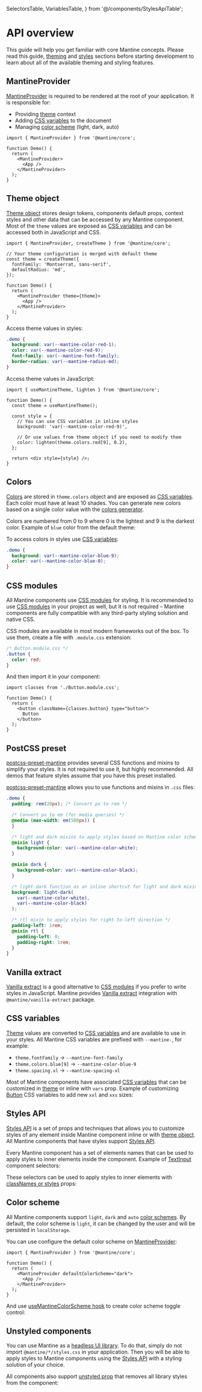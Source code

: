   SelectorsTable,
  VariablesTable,
} from '@/components/StylesApiTable';


# API overview

This guide will help you get familiar with core Mantine concepts.
Please read this guide, [theming](/theming/theme-object/) and [styles](/styles/css-modules/) sections before starting development
to learn about all of the available theming and styling features.

## MantineProvider

[MantineProvider](/theming/mantine-provider) is required to be rendered at the root of your application.
It is responsible for:

- Providing [theme](/theming/theme-object) context
- Adding [CSS variables](/styles/css-variables) to the document
- Managing [color scheme](/theming/color-schemes) (light, dark, auto)

```tsx
import { MantineProvider } from '@mantine/core';

function Demo() {
  return (
    <MantineProvider>
      <App />
    </MantineProvider>
  );
}
```

## Theme object

[Theme object](/theming/theme-object) stores design tokens, components default props, context styles
and other data that can be accessed by any Mantine component. Most of the `theme` values are exposed as
[CSS variables](/styles/css-variables) and can be accessed both in JavaScript and CSS.

```tsx
import { MantineProvider, createTheme } from '@mantine/core';

// Your theme configuration is merged with default theme
const theme = createTheme({
  fontFamily: 'Montserrat, sans-serif',
  defaultRadius: 'md',
});

function Demo() {
  return (
    <MantineProvider theme={theme}>
      <App />
    </MantineProvider>
  );
}
```

Access theme values in styles:

```css
.demo {
  background: var(--mantine-color-red-1);
  color: var(--mantine-color-red-9);
  font-family: var(--mantine-font-family);
  border-radius: var(--mantine-radius-md);
}
```

Access theme values in JavaScript:

```tsx
import { useMantineTheme, lighten } from '@mantine/core';

function Demo() {
  const theme = useMantineTheme();

  const style = {
    // You can use CSS variables in inline styles
    background: 'var(--mantine-color-red-9)',

    // Or use values from theme object if you need to modify them
    color: lighten(theme.colors.red[9], 0.2),
  };

  return <div style={style} />;
}
```

## Colors

[Colors](/theming/colors) are stored in `theme.colors` object and are exposed as [CSS variables](/styles/css-variables).
Each color must have at least 10 shades. You can generate new colors based on a single color value
with the [colors generator](/colors-generator).

Colors are numbered from 0 to 9 where 0 is the lightest and 9 is the darkest color. Example of `blue`
color from the default theme:

<ColorsGroup group="blue" />

To access colors in styles use [CSS variables](/styles/css-variables):

```css
.demo {
  background: var(--mantine-color-blue-9);
  color: var(--mantine-color-blue-0);
}
```

## CSS modules

All Mantine components use [CSS modules](/styles/css-modules) for styling.
It is recommended to use [CSS modules](/styles/css-modules) in your project as well, but it is not required –
Mantine components are fully compatible with any third-party styling solution and native CSS.

CSS modules are available in most modern frameworks out of the box. To use them, create a file with `.module.css` extension:

```css
/* Button.module.css */
.button {
  color: red;
}
```

And then import it in your component:

```tsx
import classes from './Button.module.css';

function Demo() {
  return (
    <button className={classes.button} type="button">
      Button
    </button>
  );
}
```

## PostCSS preset

[postcss-preset-mantine](/styles/postcss-preset) provides several CSS functions and mixins to simplify your styles.
It is not required to use it, but highly recommended. All demos that feature styles
assume that you have this preset installed.

[postcss-preset-mantine](/styles/postcss-preset) allows you to use functions and mixins in `.css` files:

```scss
.demo {
  padding: rem(20px); /* Convert px to rem */

  /* Convert px to em (for media queries) */
  @media (max-width: em(500px)) {
  }

  /* light and dark mixins to apply styles based on Mantine color scheme */
  @mixin light {
    background-color: var(--mantine-color-white);
  }

  @mixin dark {
    background-color: var(--mantine-color-black);
  }

  /* light-dark function as an inline shortcut for light and dark mixins */
  background: light-dark(
    var(--mantine-color-white),
    var(--mantine-color-black)
  );

  /* rtl mixin to apply styles for right-to-left direction */
  padding-left: 1rem;
  @mixin rtl {
    padding-left: 0;
    padding-right: 1rem;
  }
}
```

## Vanilla extract

[Vanilla extract](/styles/vanilla-extract) is a good alternative to [CSS modules](/styles/css-modules) if you
prefer to write styles in JavaScript. Mantine provides [Vanilla extract](/styles/vanilla-extract) integration
with `@mantine/vanilla-extract` package.

## CSS variables

[Theme](/theming/theme-object) values are converted to [CSS variables](/styles/css-variables) and are available to
use in your styles. All Mantine CSS variables are prefixed with `--mantine-`, for example:

- `theme.fontFamily` → `--mantine-font-family`
- `theme.colors.blue[9]` → `--mantine-color-blue-9`
- `theme.spacing.xl` → `--mantine-spacing-xl`

Most of Mantine components have associated [CSS variables](/styles/styles-api) that can be
customized in [theme](/theming/theme-object) or inline with `vars` prop. Example of customizing
[Button](/core/button) CSS variables to add new `xxl` and `xxs` sizes:

<Demo data={StylesDemos.vars} />

## Styles API

[Styles API](/styles/styles-api) is a set of props and techniques that allows you to customize styles of any element
inside Mantine component inline or with [theme object](/theming/theme-object). All Mantine components that
have styles support [Styles API](/styles/styles-api).

Every Mantine component has a set of elements names that can be used to
apply styles to inner elements inside the component.
Example of [TextInput](/core/text-input) component selectors:

<SelectorsTable
  data={TextInputStylesApi}
  component="TextInput"
  withTableBorder={false}
  fixedLayout={false}
/>

These selectors can be used to apply styles to inner elements with [classNames or styles](/styles/styles-api) props:

<Demo data={StylesDemos.classNames} />

## Color scheme

All Mantine components support `light`, `dark` and `auto` [color schemes](/theming/color-schemes). By default,
the color scheme is `light`, it can be changed by the user and will be persisted in `localStorage`.

You can use configure the default color scheme on [MantineProvider](/theming/mantine-provider):

```tsx
import { MantineProvider } from '@mantine/core';

function Demo() {
  return (
    <MantineProvider defaultColorScheme="dark">
      <App />
    </MantineProvider>
  );
}
```

And use [useMantineColorScheme hook](/theming/color-schemes) to create color scheme toggle control:

<Demo data={ThemingDemos.colorSchemeControl} />

## Unstyled components

You can use Mantine as a [headless UI library](/styles/unstyled). To do that, simply do not import `@mantine/*/styles.css`
in your application. Then you will be able to apply styles to Mantine components using the [Styles API](/styles/styles-api/)
with a styling solution of your choice.

All components also support [unstyled prop](/styles/unstyled)
that removes all library styles from the component:

<Demo data={StylesDemos.unstyled} />
